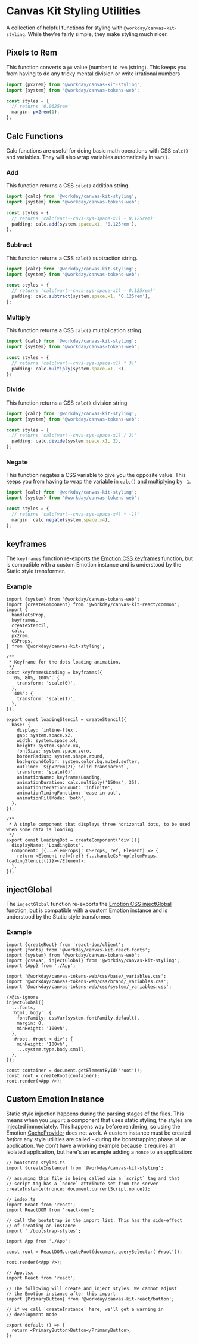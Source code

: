
<Meta title="Styling/Utilities" />

# Canvas Kit Styling Utilities

A collection of helpful functions for styling with `@workday/canvas-kit-styling`. While they're
fairly simple, they make styling much nicer.

## Pixels to Rem

This function converts a `px` value (number) to `rem` (string). This keeps you from having to do any
tricky mental division or write irrational numbers.

```ts
import {px2rem} from '@workday/canvas-kit-styling';
import {system} from '@workday/canvas-tokens-web';

const styles = {
  // returns '0.0625rem'
  margin: px2rem(1),
};
```

## Calc Functions

Calc functions are useful for doing basic math operations with CSS `calc()` and variables. They will
also wrap variables automatically in `var()`.

### Add

This function returns a CSS `calc()` addition string.

```ts
import {calc} from '@workday/canvas-kit-styling';
import {system} from '@workday/canvas-tokens-web';

const styles = {
  // returns 'calc(var(--cnvs-sys-space-x1) + 0.125rem)'
  padding: calc.add(system.space.x1, '0.125rem'),
};
```

### Subtract

This function returns a CSS `calc()` subtraction string.

```ts
import {calc} from '@workday/canvas-kit-styling';
import {system} from '@workday/canvas-tokens-web';

const styles = {
  // returns 'calc(var(--cnvs-sys-space-x1) - 0.125rem)'
  padding: calc.subtract(system.space.x1, '0.125rem'),
};
```

### Multiply

This function returns a CSS `calc()` multiplication string.

```ts
import {calc} from '@workday/canvas-kit-styling';
import {system} from '@workday/canvas-tokens-web';

const styles = {
  // returns 'calc(var(--cnvs-sys-space-x1) * 3)'
  padding: calc.multiply(system.space.x1, 3),
};
```

### Divide

This function returns a CSS `calc()` division string

```ts
import {calc} from '@workday/canvas-kit-styling';
import {system} from '@workday/canvas-tokens-web';

const styles = {
  // returns 'calc(var(--cnvs-sys-space-x1) / 2)'
  padding: calc.divide(system.space.x1, 2),
};
```

### Negate

This function negates a CSS variable to give you the opposite value. This keeps you from having to
wrap the variable in `calc()` and multiplying by `-1`.

```ts
import {calc} from '@workday/canvas-kit-styling';
import {system} from '@workday/canvas-tokens-web';

const styles = {
  // returns 'calc(var(--cnvs-sys-space-x4) * -1)'
  margin: calc.negate(system.space.x4),
};
```

## keyframes

The `keyframes` function re-exports the [Emotion CSS keyframes](https://emotion.sh/docs/keyframes)
function, but is compatible with a custom Emotion instance and is understood by the Static style
transformer.

### Example

```tsx
import {system} from '@workday/canvas-tokens-web';
import {createComponent} from '@workday/canvas-kit-react/common';
import {
  handleCsProp,
  keyframes,
  createStencil,
  calc,
  px2rem,
  CSProps,
} from '@workday/canvas-kit-styling';

/**
 * Keyframe for the dots loading animation.
 */
const keyframesLoading = keyframes({
  '0%, 80%, 100%': {
    transform: 'scale(0)',
  },
  '40%': {
    transform: 'scale(1)',
  },
});

export const loadingStencil = createStencil({
  base: {
    display: 'inline-flex',
    gap: system.space.x2,
    width: system.space.x4,
    height: system.space.x4,
    fontSize: system.space.zero,
    borderRadius: system.shape.round,
    backgroundColor: system.color.bg.muted.softer,
    outline: `${px2rem(2)} solid transparent`,
    transform: 'scale(0)',
    animationName: keyframesLoading,
    animationDuration: calc.multiply('150ms', 35),
    animationIterationCount: 'infinite',
    animationTimingFunction: 'ease-in-out',
    animationFillMode: 'both',
  },
});

/**
 * A simple component that displays three horizontal dots, to be used when some data is loading.
 */
export const LoadingDot = createComponent('div')({
  displayName: 'LoadingDots',
  Component: ({...elemProps}: CSProps, ref, Element) => {
    return <Element ref={ref} {...handleCsProp(elemProps, loadingStencil())}></Element>;
  },
});
```

## injectGlobal

The `injectGlobal` function re-exports the
[Emotion CSS injectGlobal](https://emotion.sh/docs/@emotion/css#global-styles) function, but is
compatible with a custom Emotion instance and is understood by the Static style transformer.

### Example

```tsx
import {createRoot} from 'react-dom/client';
import {fonts} from '@workday/canvas-kit-react-fonts';
import {system} from '@workday/canvas-tokens-web';
import {cssVar, injectGlobal} from '@workday/canvas-kit-styling';
import {App} from './App';

import '@workday/canvas-tokens-web/css/base/_variables.css';
import '@workday/canvas-tokens-web/css/brand/_variables.css';
import '@workday/canvas-tokens-web/css/system/_variables.css';

//@ts-ignore
injectGlobal({
  ...fonts,
  'html, body': {
    fontFamily: cssVar(system.fontFamily.default),
    margin: 0,
    minHeight: '100vh',
  },
  '#root, #root < div': {
    minHeight: '100vh',
    ...system.type.body.small,
  },
});

const container = document.getElementById('root')!;
const root = createRoot(container);
root.render(<App />);
```

## Custom Emotion Instance

Static style injection happens during the parsing stages of the files. This means when you `import`
a component that uses static styling, the styles are injected immediately. This happens way before
rendering, so using the Emotion [CacheProvider](https://emotion.sh/docs/cache-provider) does not
work. A custom instance must be created _before_ any style utilities are called - during the
bootstrapping phase of an application. We don't have a working example because it requires an
isolated application, but here's an example adding a `nonce` to an application:

```tsx
// bootstrap-styles.ts
import {createInstance} from '@workday/canvas-kit-styling';

// assuming this file is being called via a `script` tag and that
// script tag has a `nonce` attribute set from the server
createInstance({nonce: document.currentScript.nonce});

// index.ts
import React from 'react';
import ReactDOM from 'react-dom';

// call the bootstrap in the import list. This has the side-effect
// of creating an instance
import './bootstrap-styles';

import App from './App';

const root = ReactDOM.createRoot(document.querySelector('#root'));

root.render(<App />);

// App.tsx
import React from 'react';

// The following will create and inject styles. We cannot adjust
// the Emotion instance after this import
import {PrimaryButton} from '@workday/canvas-kit-react/button';

// if we call `createInstance` here, we'll get a warning in
// development mode

export default () => {
  return <PrimaryButton>Button</PrimaryButton>;
};
```
